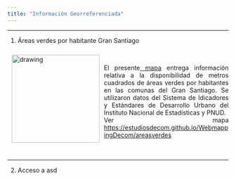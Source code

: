 ```yaml
---
title: "Información Georreferenciada" 
---
```


---

1. Áreas verdes por habitante Gran Santiago

<img style="float:left; margin:10px;" src="/Users/fevegag/OneDrive/Desarrollo website estudios/EstudiosDecom.git.io/images/webmapping_1.png" alt="drawing" width="200"/><br><p align="justify">El presente<a href="https://estudiosdecom.github.io/WebMapping/#12/-33.4158/-70.6019"> mapa</a> entrega información relativa a la disponibilidad de metros cuadrados de áreas verdes por habitantes en las comunas del Gran Santiago. Se utilizaron datos del Sistema de Idicadores y Estándares de Desarrollo Urbano del Instituto Nacional de Estadísticas y PNUD.</br>Ver mapa <a href="https://estudiosdecom.github.io/WebMapping/#12/-33.4158/-70.6019"> https://estudiosdecom.github.io/WebmappingDecom/areasverdes</a><br>
<br>
</br></p>

---

2. Acceso a asd

